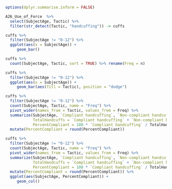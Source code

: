 ```r
options(dplyr.summarise.inform = FALSE)
```

```r
A26_Use_of_Force  %>% 
  select(SubjectAge, Tactic) %>% 
  filter(str_detect(Tactic, "handcuffing")) -> cuffs

```

```r
cuffs %>% 
  filter(SubjectAge != "0-12") %>%
  ggplot(aes(x = SubjectAge)) +
     geom_bar()

```

```r
cuffs %>% 
  count(SubjectAge, Tactic, sort = TRUE) %>% rename(Freq = n)

```

```r
cuffs %>% 
  filter(SubjectAge != "0-12") %>% 
  ggplot(aes(x = SubjectAge)) +
     geom_bar(aes(fill = Tactic), position = "dodge")

```

```r
cuffs %>% 
  filter(SubjectAge != "0-12") %>% 
  count(SubjectAge, Tactic, name = "Freq") %>% 
  pivot_wider(names_from = Tactic, values_from = Freq) %>% 
  summarize(SubjectAge, `Compliant handcuffing`, `Non-compliant handcuffing`,
            TotalHandcuffs = `Compliant handcuffing` + `Non-compliant handcuffing`,
            PercentCompliant = 100 * `Compliant handcuffing` / TotalHandcuffs) %>%
  mutate(PercentCompliant = round(PercentCompliant))

```

```r
cuffs %>% 
  filter(SubjectAge != "0-12") %>% 
  count(SubjectAge, Tactic, name = "Freq") %>% 
  pivot_wider(names_from = Tactic, values_from = Freq) %>% 
  summarize(SubjectAge, `Compliant handcuffing`, `Non-compliant handcuffing`,
            TotalHandcuffs = `Compliant handcuffing` + `Non-compliant handcuffing`,
            PercentCompliant = 100 * `Compliant handcuffing` / TotalHandcuffs) %>%
  mutate(PercentCompliant = round(PercentCompliant)) %>%
  ggplot(aes(SubjectAge, PercentCompliant)) +
     geom_col()

```

